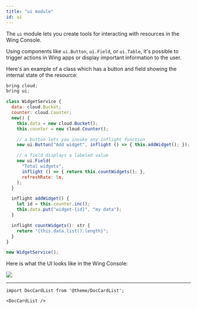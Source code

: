 ```yaml
---
title: "ui module"
id: ui
---
```


The `ui` module lets you create tools for interacting with resources in the Wing Console.

Using components like `ui.Button`, `ui.Field`, or `ui.Table`, it's possible to trigger actions in Wing apps or display important information to the user.

Here's an example of a class which has a button and field showing the internal state of the resource:

```js playground example
bring cloud;
bring ui;

class WidgetService {
  data: cloud.Bucket;
  counter: cloud.Counter;
  new() {
    this.data = new cloud.Bucket();
    this.counter = new cloud.Counter();

    // a button lets you invoke any inflight function
    new ui.Button("Add widget", inflight () => { this.addWidget(); });

    // a field displays a labeled value
    new ui.Field(
      "Total widgets",
      inflight () => { return this.countWidgets(); },
      refreshRate: 5s,
    );
  }

  inflight addWidget() {
    let id = this.counter.inc();
    this.data.put("widget-{id}", "my data");
  }

  inflight countWidgets(): str {
    return "{this.data.list().length}";
  }
}

new WidgetService();
```

Here is what the UI looks like in the Wing Console:

![](./widget-service-example.png)

---

```mdx-code-block
import DocCardList from '@theme/DocCardList';

<DocCardList />
```
